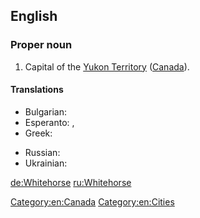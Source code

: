 ==English==
{{wikipedia}}

===Proper noun===
{{en-proper noun|sg=[[white|White]][[horse]]}}

# Capital of the [[Yukon Territory]] ([[Canada]]).

====Translations====
{{trans-top|capital of the Yukon Territory, Canada}}
* Bulgarian: {{t-|bg|Уайтхорс|sc=Cyrl}}
* Esperanto: {{t-|eo|Whitehorse}}, {{qualifier|Esperantized}} {{t-|eo|Vajtohorso}}
* Greek: {{t-|el|Γουάιτχορς|n|sc=Grek}}
{{trans-mid}}
* Russian: {{t-|ru|Уайтхорс||tr=|sc=Cyrl}}
* Ukrainian: {{t-|uk|Вайтхорс|sc=Cyrl}}
{{trans-bottom}}

[[Category:en:Canada]]
[[Category:en:Cities]]

[[de:Whitehorse]]
[[ru:Whitehorse]]